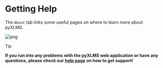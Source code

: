 # Getting Help

The `About` tab links some useful pages on where to learn more about pyXLMS.

![png](./webapp_files/about_1.png)

> [!TIP]
>
> **If you run into any problems with the pyXLMS web application or have any questions,**
> **please check our [help page](/contact) on how to get support!**
